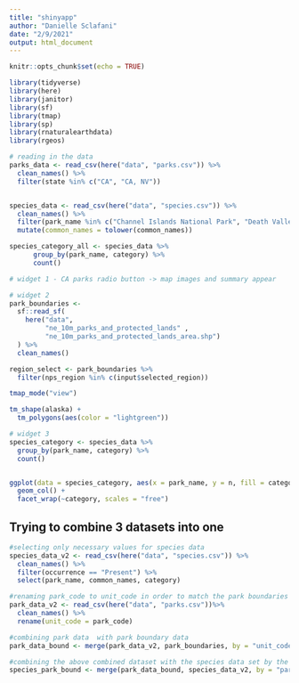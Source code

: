 ```yaml
---
title: "shinyapp"
author: "Danielle Sclafani"
date: "2/9/2021"
output: html_document
---
```


```r
knitr::opts_chunk$set(echo = TRUE)

library(tidyverse)
library(here)
library(janitor)
library(sf)
library(tmap)
library(sp)
library(rnaturalearthdata)
library(rgeos)
```


```r
# reading in the data
parks_data <- read_csv(here("data", "parks.csv")) %>% 
  clean_names() %>% 
  filter(state %in% c("CA", "CA, NV"))


species_data <- read_csv(here("data", "species.csv")) %>% 
  clean_names() %>% 
  filter(park_name %in% c("Channel Islands National Park", "Death Valley National Park", "Joshua Tree National Park", "Lassen Volcanic National Park", "Pinnacles National Park", "Redwood National Park", "Sequoia and Kings National Park", "Yosemite National Park")) %>% 
  mutate(common_names = tolower(common_names))

species_category_all <- species_data %>% 
      group_by(park_name, category) %>% 
      count()
```

```r
# widget 1 - CA parks radio button -> map images and summary appear

```

```r
# widget 2
park_boundaries <- 
  sf::read_sf(
    here("data", 
         "ne_10m_parks_and_protected_lands" ,
         "ne_10m_parks_and_protected_lands_area.shp")
  ) %>% 
  clean_names()

region_select <- park_boundaries %>% 
  filter(nps_region %in% c(input$selected_region))
```


```r
tmap_mode("view")

tm_shape(alaska) +
  tm_polygons(aes(color = "lightgreen"))
```




```r
# widget 3
species_category <- species_data %>% 
  group_by(park_name, category) %>% 
  count()


ggplot(data = species_category, aes(x = park_name, y = n, fill = category)) +
  geom_col() +
  facet_wrap(~category, scales = "free")
```



## Trying to combine 3 datasets into one

```r
#selecting only necessary values for species data
species_data_v2 <- read_csv(here("data", "species.csv")) %>% 
  clean_names() %>%
  filter(occurrence == "Present") %>% 
  select(park_name, common_names, category)

#renaming park_code to unit_code in order to match the park boundaries dataset
park_data_v2 <- read_csv(here("data", "parks.csv"))%>% 
  clean_names() %>% 
  rename(unit_code = park_code)

#combining park data  with park boundary data
park_data_bound <- merge(park_data_v2, park_boundaries, by = "unit_code")

#combining the above combined dataset with the species data set by the name of the park
species_park_bound <- merge(park_data_bound, species_data_v2, by = "park_name")

```




